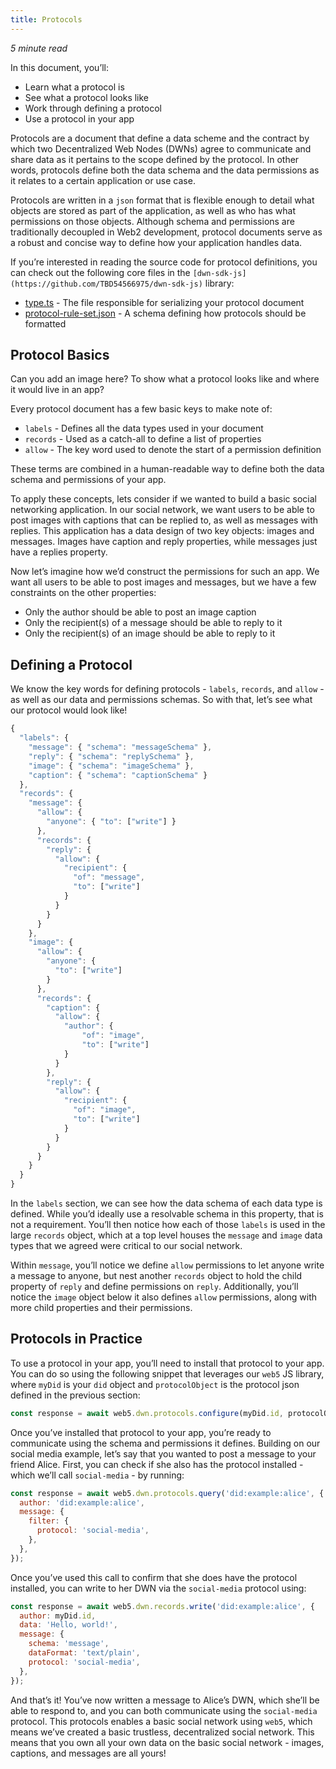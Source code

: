 ```yaml
---
title: Protocols
---
```


_5 minute read_

In this document, you’ll:

- Learn what a protocol is
- See what a protocol looks like
- Work through defining a protocol
- Use a protocol in your app

Protocols are a document that define a data scheme and the contract by which two Decentralized Web Nodes (DWNs) agree to communicate and share data as it pertains to the scope defined by the protocol. In other words, protocols define both the data schema and the data permissions as it relates to a certain application or use case.

Protocols are written in a `json` format that is flexible enough to detail what objects are stored as part of the application, as well as who has what permissions on those objects. Although schema and permissions are traditionally decoupled in Web2 development, protocol documents serve as a robust and concise way to define how your application handles data.

If you’re interested in reading the source code for protocol definitions, you can check out the following core files in the `[dwn-sdk-js](https://github.com/TBD54566975/dwn-sdk-js)` library:

- [type.ts](https://github.com/TBD54566975/dwn-sdk-js/blob/main/src/interfaces/protocols/types.ts) - The file responsible for serializing your protocol document
- [protocol-rule-set.json](https://github.com/TBD54566975/dwn-sdk-js/blob/main/json-schemas/protocol-rule-set.json) - A schema defining how protocols should be formatted

## Protocol Basics

Can you add an image here? To show what a protocol looks like and where it would live in an app?

Every protocol document has a few basic keys to make note of:

- `labels` - Defines all the data types used in your document
- `records` - Used as a catch-all to define a list of properties
- `allow` - The key word used to denote the start of a permission definition

These terms are combined in a human-readable way to define both the data schema and permissions of your app.

To apply these concepts, lets consider if we wanted to build a basic social networking application. In our social network, we want users to be able to post images with captions that can be replied to, as well as messages with replies. This application has a data design of two key objects: images and messages. Images have caption and reply properties, while messages just have a replies property.

Now let’s imagine how we’d construct the permissions for such an app. We want all users to be able to post images and messages, but we have a few constraints on the other properties:

- Only the author should be able to post an image caption
- Only the recipient(s) of a message should be able to reply to it
- Only the recipient(s) of an image should be able to reply to it

## Defining a Protocol

We know the key words for defining protocols - `labels`, `records`, and `allow` - as well as our data and permissions schemas. So with that, let’s see what our protocol would look like!

```jsx
{
  "labels": {
    "message": { "schema": "messageSchema" },
    "reply": { "schema": "replySchema" },
    "image": { "schema": "imageSchema" },
    "caption": { "schema": "captionSchema" }
  },
  "records": {
    "message": {
      "allow": {
        "anyone": { "to": ["write"] }
      },
      "records": {
        "reply": {
          "allow": {
            "recipient": {
              "of": "message",
              "to": ["write"]
            }
          }
        }
      }
    },
    "image": {
      "allow": {
        "anyone": {
          "to": ["write"]
        }
      },
      "records": {
        "caption": {
          "allow": {
            "author": {
                "of": "image",
                "to": ["write"]
            }
          }
        },
        "reply": {
          "allow": {
            "recipient": {
              "of": "image",
              "to": ["write"]
            }
          }
        }
      }
    }
  }
}
```

In the `labels` section, we can see how the data schema of each data type is defined. While you’d ideally use a resolvable schema in this property, that is not a requirement. You’ll then notice how each of those `labels` is used in the large `records` object, which at a top level houses the `message` and `image` data types that we agreed were critical to our social network.

Within `message`, you’ll notice we define `allow` permissions to let anyone write a message to anyone, but nest another `records` object to hold the child property of `reply` and define permissions on `reply`. Additionally, you’ll notice the `image` object below it also defines `allow` permissions, along with more child properties and their permissions.

## Protocols in Practice

To use a protocol in your app, you’ll need to install that protocol to your app. You can do so using the following snippet that leverages our `web5` JS library, where `myDid` is your `did` object and `protocolObject` is the protocol json defined in the previous section:

```jsx
const response = await web5.dwn.protocols.configure(myDid.id, protocolObject);
```

Once you’ve installed that protocol to your app, you’re ready to communicate using the schema and permissions it defines. Building on our social media example, let’s say that you wanted to post a message to your friend Alice. First, you can check if she also has the protocol installed - which we’ll call `social-media` - by running:

```jsx
const response = await web5.dwn.protocols.query('did:example:alice', {
  author: 'did:example:alice',
  message: {
    filter: {
      protocol: 'social-media',
    },
  },
});
```

Once you’ve used this call to confirm that she does have the protocol installed, you can write to her DWN via the `social-media` protocol using:

```jsx
const response = await web5.dwn.records.write('did:example:alice', {
  author: myDid.id,
  data: 'Hello, world!',
  message: {
    schema: 'message',
    dataFormat: 'text/plain',
    protocol: 'social-media',
  },
});
```

And that’s it! You’ve now written a message to Alice’s DWN, which she’ll be able to respond to, and you can both communicate using the `social-media` protocol. This protocols enables a basic social network using `web5`, which means we’ve created a basic trustless, decentralized social network. This means that you own all your own data on the basic social network - images, captions, and messages are all yours!
